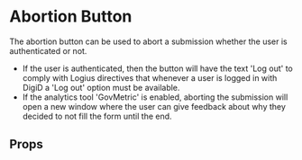 

<Meta of={AbortionButtonStories} />

# Abortion Button

The abortion button can be used to abort a submission whether the user is authenticated or not.

- If the user is authenticated, then the button will have the text 'Log out' to comply with Logius
  directives that whenever a user is logged in with DigiD a 'Log out' option must be available.
- If the analytics tool 'GovMetric' is enabled, aborting the submission will open a new window where
  the user can give feedback about why they decided to not fill the form until the end.

<Canvas>
  <Story of={AbortionButtonStories.Authenticated} />
  <Story of={AbortionButtonStories.GovMetricEnabled} />
  <Story of={AbortionButtonStories.AuthenticatedAndGovmetric} />
  <Story of={AbortionButtonStories.NotAuthenticatedNoGovMetric} />
</Canvas>

## Props

<ArgTypes of={AbortionButtonStories} />

